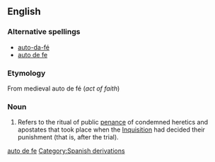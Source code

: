 {{wikipedia}}
==English==

===Alternative spellings===
* [[auto-da-fé]]
* [[auto de fe]]

===Etymology===
From medieval {{etyl|es}} auto de fé (''act of faith'')

===Noun===
{{infl|en|noun|auto de fé}}

# Refers to the ritual of public [[penance]] of condemned heretics and apostates that took place when the [[inquisition|Inquisition]] had decided their punishment (that is, after the trial). 

[[Category:English words spelled with diacritics|auto de fe]]
[[Category:Spanish derivations]]